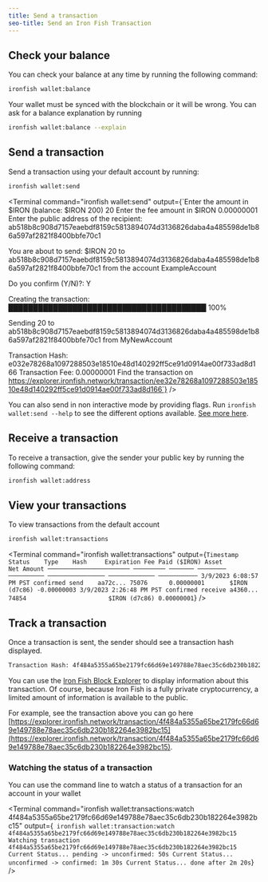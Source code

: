```yaml
---
title: Send a transaction
seo-title: Send an Iron Fish Transaction
---
```


## Check your balance

You can check your balance at any time by running the following command:

```sh
ironfish wallet:balance
```

Your wallet must be synced with the blockchain or it will be wrong. You can ask for a balance explanation by running

```sh
ironfish wallet:balance --explain
```

## Send a transaction

Send a transaction using your default account by running:
```sh
ironfish wallet:send
```

<Terminal
  command="ironfish wallet:send"
  output={`Enter the amount in $IRON (balance: $IRON 200) 20
Enter the fee amount in $IRON 0.00000001
Enter the public address of the recipient:
ab518b8c908d7157eaebdf8159c5813894074d3136826daba4a485598de1b86a597af2821f8400bbfe70c1

You are about to send:
$IRON 20 to ab518b8c908d7157eaebdf8159c5813894074d3136826daba4a485598de1b86a597af2821f8400bbfe70c1 from the account ExampleAccount

Do you confirm (Y/N)?: Y

Creating the transaction:
████████████████████████████████████████ 100%

Sending 20 to ab518b8c908d7157eaebdf8159c5813894074d3136826daba4a485598de1b86a597af2821f8400bbfe70c1 from MyNewAccount

Transaction Hash: e032e78268a1097288503e18510e48d140292ff5ce91d0914ae00f733ad8d166
Transaction Fee: 0.00000001
Find the transaction on https://explorer.ironfish.network/transaction/ee32e78268a1097288503e18510e48d140292ff5ce91d0914ae00f733ad8d166`}
/>

You can also send in non interactive mode by providing flags. Run `ironfish wallet:send --help` to see the different options available. [See more here](/developers/documentation/cli/cli-cmd-wallet-send).

## Receive a transaction
To receive a transaction, give the sender your public key by running the following command:

```sh
ironfish wallet:address
```

## View your transactions
To view transactions from the default account

```sh
ironfish wallet:transactions
```
<Terminal
  command="ironfish wallet:transactions"
  output={`
Timestamp               Status    Type    Hash     Expiration Fee Paid ($IRON) Asset         Net Amount
─────────────────────── ───────── ─────── ──────── ────────── ──────────────── ───────────── ───────────
3/9/2023 6:08:57 PM PST confirmed send    aa72c... 75076      0.00000001       $IRON (d7c86) -0.00000003
3/9/2023 2:26:48 PM PST confirmed receive a4360... 74854                       $IRON (d7c86) 0.00000001
`}
/>

## Track a transaction

Once a transaction is sent, the sender should see a transaction hash displayed.

```sh
Transaction Hash: 4f484a5355a65be2179fc66d69e149788e78aec35c6db230b182264e3982bc15
```

You can use the [Iron Fish Block Explorer](https://explorer.ironfish.network/) to display information about this transaction. Of course, because Iron Fish is a fully private cryptocurrency, a limited amount of information is available to the public.

For example, see the transaction above you can go here [https://explorer.ironfish.network/transaction/4f484a5355a65be2179fc66d69e149788e78aec35c6db230b182264e3982bc15](https://explorer.ironfish.network/transaction/4f484a5355a65be2179fc66d69e149788e78aec35c6db230b182264e3982bc15).

### Watching the status of a transaction

You can use the command line to watch a status of a transaction for an account in your wallet

<Terminal
  command="ironfish wallet:transactions:watch 4f484a5355a65be2179fc66d69e149788e78aec35c6db230b182264e3982bc15"
  output={`
ironfish wallet:transaction:watch 4f484a5355a65be2179fc66d69e149788e78aec35c6db230b182264e3982bc15
Watching transaction 4f484a5355a65be2179fc66d69e149788e78aec35c6db230b182264e3982bc15
Current Status... pending -> unconfirmed: 50s
Current Status... unconfirmed -> confirmed: 1m 30s
Current Status... done after 2m 20s`}
/>
